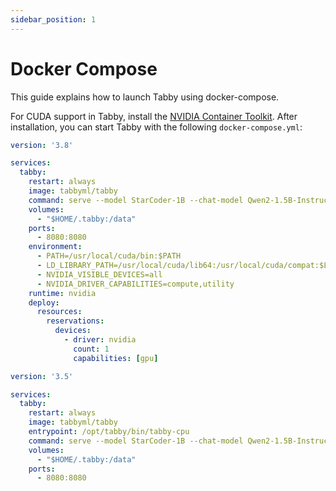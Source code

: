 ```yaml
---
sidebar_position: 1
---
```


# Docker Compose
This guide explains how to launch Tabby using docker-compose.


<Tabs>
  <TabItem value="cuda" label="CUDA">


  For CUDA support in Tabby, install the [NVIDIA Container Toolkit](https://docs.nvidia.com/datacenter/cloud-native/container-toolkit/install-guide.html).
  After installation, you can start Tabby with the following `docker-compose.yml`:

```yaml title="docker-compose.yml"
version: '3.8'

services:
  tabby:
    restart: always
    image: tabbyml/tabby
    command: serve --model StarCoder-1B --chat-model Qwen2-1.5B-Instruct --device cuda
    volumes:
      - "$HOME/.tabby:/data"
    ports:
      - 8080:8080
    environment:
      - PATH=/usr/local/cuda/bin:$PATH
      - LD_LIBRARY_PATH=/usr/local/cuda/lib64:/usr/local/cuda/compat:$LD_LIBRARY_PATH
      - NVIDIA_VISIBLE_DEVICES=all
      - NVIDIA_DRIVER_CAPABILITIES=compute,utility
    runtime: nvidia
    deploy:
      resources:
        reservations:
          devices:
            - driver: nvidia
              count: 1
              capabilities: [gpu]
```

  </TabItem>
  <TabItem value="cpu" label="CPU">

```yaml title="docker-compose.yml"
version: '3.5'

services:
  tabby:
    restart: always
    image: tabbyml/tabby
    entrypoint: /opt/tabby/bin/tabby-cpu
    command: serve --model StarCoder-1B --chat-model Qwen2-1.5B-Instruct
    volumes:
      - "$HOME/.tabby:/data"
    ports:
      - 8080:8080
```

  </TabItem>
</Tabs>

